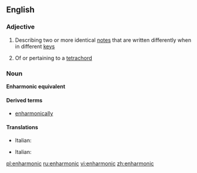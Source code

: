 ==English==

===Adjective===
{{wikipedia}}
{{en-adj|-}}

#{{music}} Describing two or more identical [[note]]s that are written differently when in different [[key]]s
#{{music}} Of or pertaining to a [[tetrachord]]

===Noun===
'''Enharmonic equivalent'''

====Derived terms====
*[[enharmonically]]

====Translations====
{{trans-top|Describing two or more identical notes that are written differently when in different key}}
*Italian: {{t-|it|enarmonico}}
{{trans-mid}}
{{trans-bottom}}

{{trans-top|Of or pertaining to a tetrachord}}
*Italian: {{t-|it|enarmonico}}
{{trans-mid}}
{{trans-bottom}}

[[pl:enharmonic]]
[[ru:enharmonic]]
[[vi:enharmonic]]
[[zh:enharmonic]]